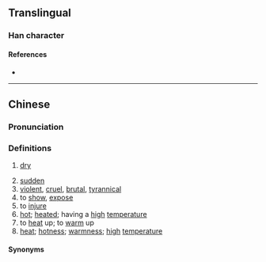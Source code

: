 {{character info}}
==Translingual==

===Han character===
{{Han char|rn=86|rad=火|as=02|sn=6|four=97820|canj=FSH|ids=⿰火刀}}

====References====
* {{Han ref|kx=0666.010|dkj=18861|dj=1075.080|hdz=32188.110|uh=7071|ud=28785|bh=CA41|bd=51777}}

----

==Chinese==
{{zh-forms}}

===Pronunciation===
{{zh-pron
|m=xiāo
|m-s=
|dg=
|c=haau1
|c-t=
|g=
|h=pfs=
|j=
|mb=
|md=
|mn=
|mn-t=da1
|w=
|x=
|mc=y
|oc=y
|cat=a,v,n
}}

===Definitions===
{{zh-hanzi}}

# {{lb|zh|Teochew}} [[dry]]
# [[sudden]]
# [[violent]], [[cruel]], [[brutal]], [[tyrannical]]
# to [[show]], [[expose]]
# to [[injure]]
# [[hot]]; [[heated]]; having a [[high]] [[temperature]]
# to [[heat]] up; to [[warm]] up
# [[heat]]; [[hotness]]; [[warmness]]; [[high]] [[temperature]]

====Synonyms====
{{zh-dial|乾}}